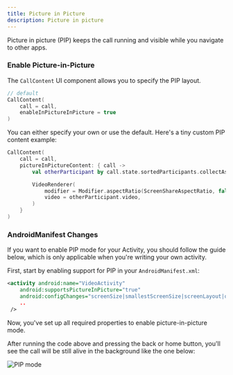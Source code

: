 ```yaml
---
title: Picture in Picture
description: Picture in picture
---
```


Picture in picture (PIP) keeps the call running and visible while you navigate to other apps.

### Enable Picture-in-Picture

The `CallContent` UI component allows you to specify the PIP layout.

```kotlin
// default
CallContent(
    call = call,
    enableInPictureInPicture = true
)
```

You can either specify your own or use the default. Here's a tiny custom PIP content example:

```kotlin
CallContent(
    call = call,
    pictureInPictureContent: { call ->
        val otherParticipant by call.state.sortedParticipants.collectAsState(emptyList())

        VideoRenderer(
            modifier = Modifier.aspectRatio(ScreenShareAspectRatio, false),
            video = otherParticipant.video,
        )
    }
)
```

### AndroidManifest Changes

If you want to enable PIP mode for your Activity, you should follow the guide below, which is only applicable when you're writing your own activity.

First, start by enabling support for PIP in your `AndroidManifest.xml`:

```xml
<activity android:name="VideoActivity"
    android:supportsPictureInPicture="true"
    android:configChanges="screenSize|smallestScreenSize|screenLayout|orientation"
    ..
 />
```

Now, you've set up all required properties to enable picture-in-picture mode.

After running the code above and pressing the back or home button, you'll see the call will be still alive in the background like the one below:

![PIP mode](../assets/pip-mode.png)